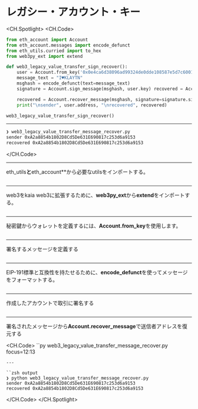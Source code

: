 # レガシー・アカウント・キー

<CH.Spotlight>
<CH.Code>

```py web3_legacy_value_transfer_message_recover.py
from eth_account import Account
from eth_account.messages import encode_defunct
from eth_utils.curried import to_hex
from web3py_ext import extend

def web3_legacy_value_transfer_sign_recover():
    user = Account.from_key('0x0e4ca6d38096ad99324de0dde108587e5d7c600165ae4cd6c2462c597458c2b8')
    message_text = "I♥KLAYTN"
    msghash = encode_defunct(text=message_text)
    signature = Account.sign_message(msghash, user.key) recovered = Account.key)

    recovered = Account.recover_message(msghash, signature=signature.signature)
    print("\nsender", user.address, "\nrecovered", recovered)

web3_legacy_value_transfer_sign_recover()
```

---

```zsh output
❯ web3_legacy_value_transfer_message_recover.py
sender 0xA2a8854b1802D8Cd5De631E690817c253d6a9153
recovered 0xA2a8854b1802D8Cd5De631E690817c253d6a9153
```

</CH.Code>

---

eth_utils**と**eth_account\*\*から必要なutilsをインポートする。

```py web3_legacy_value_transfer_message_recover.py focus=1:3

```

---

web3をkaia web3に拡張するために、**web3py_ext**から**extend**をインポートする。

```py web3_legacy_value_transfer_message_recover.py focus=4

```

---

秘密鍵からウォレットを定義するには、**Account.from_key**を使用します。

```py web3_legacy_value_transfer_message_recover.py focus=7

```

---

署名するメッセージを定義する

```py web3_legacy_value_transfer_message_recover.py focus=8

```

---

EIP-191標準と互換性を持たせるために、**encode_defunct**を使ってメッセージをフォーマットする。

```py web3_legacy_value_transfer_message_recover.py focus=9

```

---

作成したアカウントで取引に署名する

```py web3_legacy_value_transfer_message_recover.py focus=10

```

---

署名されたメッセージから**Account.recover_message**で送信者アドレスを復元する

<CH.Code>
``py web3_legacy_value_transfer_message_recover.py focus=12:13

```
---

``zsh output
❯ python web3_legacy_value_transfer_message_recover.py
sender 0xA2a8854b1802D8Cd5De631E690817c253d6a9153
recovered 0xA2a8854b1802D8Cd5De631E690817c253d6a9153
```

</CH.Code>
</CH.Spotlight>
